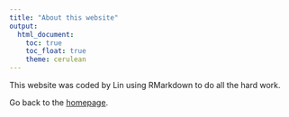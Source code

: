 ```yaml
---
title: "About this website"
output: 
  html_document:
    toc: true
    toc_float: true
    theme: cerulean
---
```


This website was coded by Lin using RMarkdown to do all the hard work.

Go back to the [homepage](index.html).

